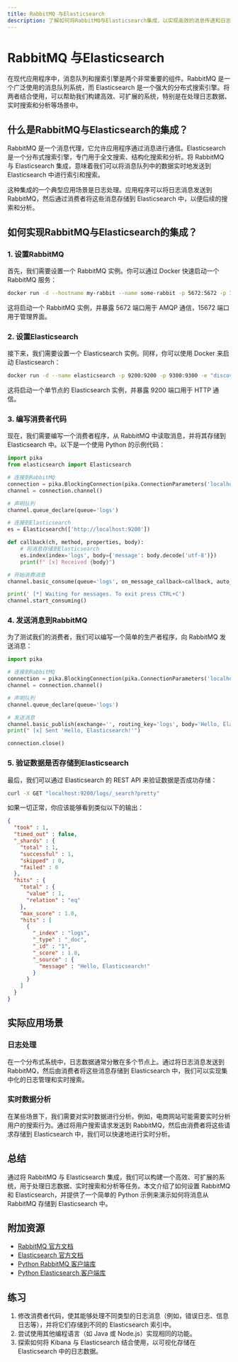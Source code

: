 ```yaml
---
title: RabbitMQ 与Elasticsearch
description: 了解如何将RabbitMQ与Elasticsearch集成，以实现高效的消息传递和日志数据存储。
---
```


# RabbitMQ 与Elasticsearch

在现代应用程序中，消息队列和搜索引擎是两个非常重要的组件。RabbitMQ 是一个广泛使用的消息队列系统，而 Elasticsearch 是一个强大的分布式搜索引擎。将两者结合使用，可以帮助我们构建高效、可扩展的系统，特别是在处理日志数据、实时搜索和分析等场景中。

## 什么是RabbitMQ与Elasticsearch的集成？

RabbitMQ 是一个消息代理，它允许应用程序通过消息进行通信。Elasticsearch 是一个分布式搜索引擎，专门用于全文搜索、结构化搜索和分析。将 RabbitMQ 与 Elasticsearch 集成，意味着我们可以将消息队列中的数据实时地发送到 Elasticsearch 中进行索引和搜索。

这种集成的一个典型应用场景是日志处理。应用程序可以将日志消息发送到 RabbitMQ，然后通过消费者将这些消息存储到 Elasticsearch 中，以便后续的搜索和分析。

## 如何实现RabbitMQ与Elasticsearch的集成？

### 1. 设置RabbitMQ

首先，我们需要设置一个 RabbitMQ 实例。你可以通过 Docker 快速启动一个 RabbitMQ 服务：

```bash
docker run -d --hostname my-rabbit --name some-rabbit -p 5672:5672 -p 15672:15672 rabbitmq:3-management
```

这将启动一个 RabbitMQ 实例，并暴露 5672 端口用于 AMQP 通信，15672 端口用于管理界面。

### 2. 设置Elasticsearch

接下来，我们需要设置一个 Elasticsearch 实例。同样，你可以使用 Docker 来启动 Elasticsearch：

```bash
docker run -d --name elasticsearch -p 9200:9200 -p 9300:9300 -e "discovery.type=single-node" elasticsearch:7.10.0
```

这将启动一个单节点的 Elasticsearch 实例，并暴露 9200 端口用于 HTTP 通信。

### 3. 编写消费者代码

现在，我们需要编写一个消费者程序，从 RabbitMQ 中读取消息，并将其存储到 Elasticsearch 中。以下是一个使用 Python 的示例代码：

```python
import pika
from elasticsearch import Elasticsearch

# 连接到RabbitMQ
connection = pika.BlockingConnection(pika.ConnectionParameters('localhost'))
channel = connection.channel()

# 声明队列
channel.queue_declare(queue='logs')

# 连接到Elasticsearch
es = Elasticsearch(['http://localhost:9200'])

def callback(ch, method, properties, body):
    # 将消息存储到Elasticsearch
    es.index(index='logs', body={'message': body.decode('utf-8')})
    print(f" [x] Received {body}")

# 开始消费消息
channel.basic_consume(queue='logs', on_message_callback=callback, auto_ack=True)

print(' [*] Waiting for messages. To exit press CTRL+C')
channel.start_consuming()
```

### 4. 发送消息到RabbitMQ

为了测试我们的消费者，我们可以编写一个简单的生产者程序，向 RabbitMQ 发送消息：

```python
import pika

# 连接到RabbitMQ
connection = pika.BlockingConnection(pika.ConnectionParameters('localhost'))
channel = connection.channel()

# 声明队列
channel.queue_declare(queue='logs')

# 发送消息
channel.basic_publish(exchange='', routing_key='logs', body='Hello, Elasticsearch!')
print(" [x] Sent 'Hello, Elasticsearch!'")

connection.close()
```

### 5. 验证数据是否存储到Elasticsearch

最后，我们可以通过 Elasticsearch 的 REST API 来验证数据是否成功存储：

```bash
curl -X GET "localhost:9200/logs/_search?pretty"
```

如果一切正常，你应该能够看到类似以下的输出：

```json
{
  "took" : 1,
  "timed_out" : false,
  "_shards" : {
    "total" : 1,
    "successful" : 1,
    "skipped" : 0,
    "failed" : 0
  },
  "hits" : {
    "total" : {
      "value" : 1,
      "relation" : "eq"
    },
    "max_score" : 1.0,
    "hits" : [
      {
        "_index" : "logs",
        "_type" : "_doc",
        "_id" : "1",
        "_score" : 1.0,
        "_source" : {
          "message" : "Hello, Elasticsearch!"
        }
      }
    ]
  }
}
```

## 实际应用场景

### 日志处理

在一个分布式系统中，日志数据通常分散在多个节点上。通过将日志消息发送到 RabbitMQ，然后由消费者将这些消息存储到 Elasticsearch 中，我们可以实现集中化的日志管理和实时搜索。

### 实时数据分析

在某些场景下，我们需要对实时数据进行分析。例如，电商网站可能需要实时分析用户的搜索行为。通过将用户搜索请求发送到 RabbitMQ，然后由消费者将这些请求存储到 Elasticsearch 中，我们可以快速地进行实时分析。

## 总结

通过将 RabbitMQ 与 Elasticsearch 集成，我们可以构建一个高效、可扩展的系统，用于处理日志数据、实时搜索和分析等任务。本文介绍了如何设置 RabbitMQ 和 Elasticsearch，并提供了一个简单的 Python 示例来演示如何将消息从 RabbitMQ 存储到 Elasticsearch 中。

## 附加资源

- [RabbitMQ 官方文档](https://www.rabbitmq.com/documentation.html)
- [Elasticsearch 官方文档](https://www.elastic.co/guide/en/elasticsearch/reference/current/index.html)
- [Python RabbitMQ 客户端库](https://pika.readthedocs.io/en/stable/)
- [Python Elasticsearch 客户端库](https://elasticsearch-py.readthedocs.io/en/latest/)

## 练习

1. 修改消费者代码，使其能够处理不同类型的日志消息（例如，错误日志、信息日志等），并将它们存储到不同的 Elasticsearch 索引中。
2. 尝试使用其他编程语言（如 Java 或 Node.js）实现相同的功能。
3. 探索如何将 Kibana 与 Elasticsearch 结合使用，以可视化存储在 Elasticsearch 中的日志数据。